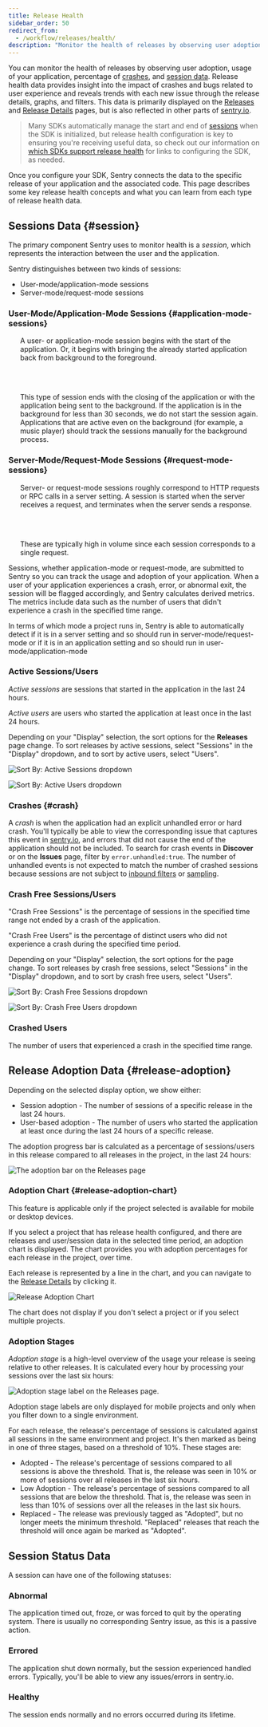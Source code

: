```yaml
---
title: Release Health
sidebar_order: 50
redirect_from:
  - /workflow/releases/health/
description: "Monitor the health of releases by observing user adoption, usage of the application, percentage of crashes, and session data."
---
```


You can monitor the health of releases by observing user adoption, usage of your application, percentage of [crashes](#crash), and [session data](#session). Release health data provides insight into the impact of crashes and bugs related to user experience and reveals trends with each new issue through the release details, graphs, and filters. This data is primarily displayed on the [Releases](/product/releases/) and [Release Details](/product/releases/release-details) pages, but is also reflected in other parts of [sentry.io](https://sentry.io).

> Many SDKs automatically manage the start and end of [sessions](#session) when the SDK is initialized, but release health configuration is key to ensuring you're receiving useful data, so check out our information on [which SDKs support release health](/product/releases/health/setup/) for links to configuring the SDK, as needed.

Once you configure your SDK, Sentry connects the data to the specific release of your application and the associated code. This page describes some key release health concepts and what you can learn from each type of release health data.

## Sessions Data {#session}

The primary component Sentry uses to monitor health is a _session_, which represents the interaction between the user and the application.

Sentry distinguishes between two kinds of sessions:

- User-mode/application-mode sessions
- Server-mode/request-mode sessions

### User-Mode/Application-Mode Sessions {#application-mode-sessions}

<ul>

<li style="list-style-type:none;">A user- or application-mode session begins with the start of the application. Or, it begins with bringing the already started application back from background to the foreground.</li>

<br></br>

<li style="list-style-type:none;">This type of session ends with the closing of the application or with the application being sent to the background. If the application is in the background for less than 30 seconds, we do not start the session again. Applications that are active even on the background (for example, a music player) should track the sessions manually for the background process.</li>

</ul>

### Server-Mode/Request-Mode Sessions {#request-mode-sessions}

<ul>

<li style="list-style-type:none;">Server- or request-mode sessions roughly correspond to HTTP requests or RPC calls in a server setting. A session is started when the server receives a request, and terminates when the server sends a response.</li>

<br></br>

<li style="list-style-type:none;">These are typically high in volume since each session corresponds to a single request.</li>

</ul>

Sessions, whether application-mode or request-mode, are submitted to Sentry so you can track the usage and adoption of your application. When a user of your application experiences a crash, error, or abnormal exit, the session will be flagged accordingly, and Sentry calculates derived metrics. The metrics include data such as the number of users that didn't experience a crash in the specified time range.

In terms of which mode a project runs in, Sentry is able to automatically detect if it is in a server setting and so should run in server-mode/request-mode or if it is in an application setting and so should run in user-mode/application-mode

### Active Sessions/Users

_Active sessions_ are sessions that started in the application in the last 24 hours.

_Active users_ are users who started the application at least once in the last 24 hours.

Depending on your "Display" selection, the sort options for the **Releases** page change. To sort releases by active sessions, select "Sessions" in the "Display" dropdown, and to sort by active users, select "Users".

![Sort By: Active Sessions dropdown](release_active_sessions.png)

![Sort By: Active Users dropdown](release_active_users.png)

### Crashes {#crash}

A _crash_ is when the application had an explicit unhandled error or hard crash. You'll typically be able to view the corresponding issue that captures this event in [sentry.io](https://sentry.io), and errors that did not cause the end of the application should not be included. To search for crash events in **Discover** or on the **Issues** page, filter by `error.unhandled:true`. The number of unhandled events is not expected to match the number of crashed sessions because sessions are not subject to [inbound filters](/product/data-management-settings/filtering/) or [sampling](/platform-redirect/?next=/configuration/sampling/).

### Crash Free Sessions/Users

"Crash Free Sessions" is the percentage of sessions in the specified time range not ended by a crash of the application.

"Crash Free Users" is the percentage of distinct users who did not experience a crash during the specified time period.

Depending on your "Display" selection, the sort options for the page change. To sort releases by crash free sessions, select "Sessions" in the "Display" dropdown, and to sort by crash free users, select "Users".

![Sort By: Crash Free Sessions dropdown](release_crash_free_sessions.png)

![Sort By: Crash Free Users dropdown](release_crash_free_users.png)

### Crashed Users

The number of users that experienced a crash in the specified time range.

## Release Adoption Data {#release-adoption}

Depending on the selected display option, we show either:

- Session adoption - The number of sessions of a specific release in the last 24 hours.
- User-based adoption - The number of users who started the application at least once during the last 24 hours of a specific release.

The adoption progress bar is calculated as a percentage of sessions/users in this release compared to all releases in the project, in the last 24 hours:

![The adoption bar on the Releases page](adoption_bar.png)

### Adoption Chart {#release-adoption-chart}

<Note>

This feature is applicable only if the project selected is available for mobile or desktop devices.

</Note>

If you select a project that has release health configured, and there are releases and user/session data in the selected time period, an adoption chart is displayed. The chart provides you with adoption percentages for each release in the project, over time.

Each release is represented by a line in the chart, and you can navigate to the [Release Details](/product/releases/health/release-details/) by clicking it.

![Release Adoption Chart](release_adoption_chart.png)

The chart does not display if you don't select a project or if you select multiple projects.

### Adoption Stages

_Adoption stage_ is a high-level overview of the usage your release is seeing relative to other releases. It is calculated every hour by processing your sessions over the last six hours:

![Adoption stage label on the Releases page.](adoption-stage-label.png)

<Note>

Adoption stage labels are only displayed for mobile projects and only when you filter down to a single environment.

</Note>

For each release, the release's percentage of sessions is calculated against all sessions in the same environment and project. It's then marked as being in one of three stages, based on a threshold of 10%. These stages are:

- Adopted - The release's percentage of sessions compared to all sessions is above the threshold. That is, the release was seen in 10% or more of sessions over all releases in the last six hours.
- Low Adoption - The release's percentage of sessions compared to all sessions that are below the threshold. That is, the release was seen in less than 10% of sessions over all the releases in the last six hours.
- Replaced - The release was previously tagged as "Adopted", but no longer meets the minimum threshold. "Replaced" releases that reach the threshold will once again be marked as "Adopted".

## Session Status Data

A session can have one of the following statuses:

### Abnormal

The application timed out, froze, or was forced to quit by the operating system. There is usually no corresponding Sentry issue, as this is a passive action.

### Errored

The application shut down normally, but the session experienced handled errors. Typically, you'll be able to view any issues/errors in sentry.io.

### Healthy

The session ends normally and no errors occurred during its lifetime.
